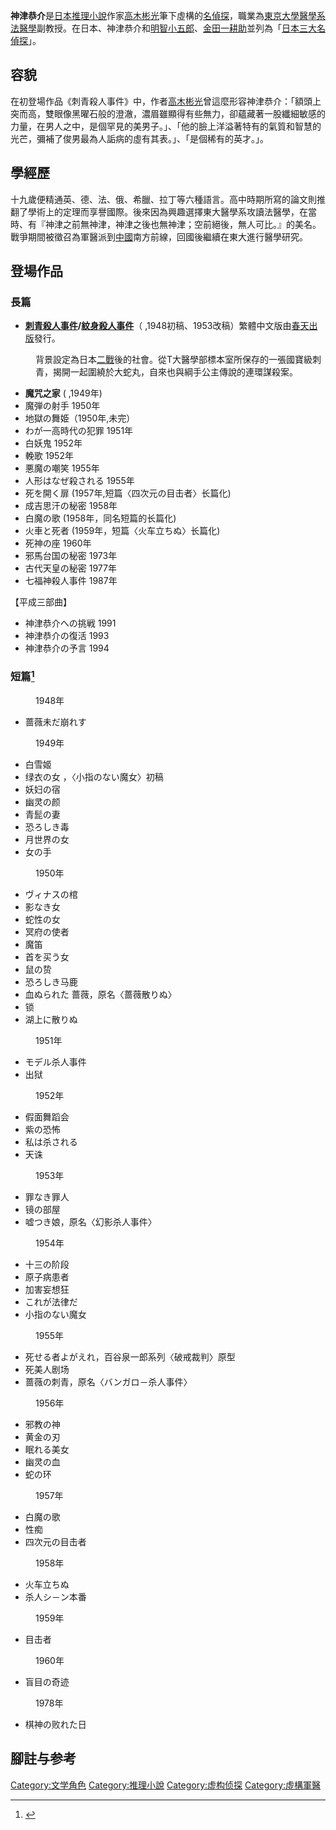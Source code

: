 {{japanese|japanese=神津 恭介|kana=かみづ きょうすけ|romaji=Kamizu kyousuke}}
'''神津恭介'''是[[日本|日本]][[推理小說|推理小說]]作家[[高木彬光|高木彬光]]筆下虛構的[[名偵探|名偵探]]，職業為[[東京大學|東京大學]][[醫學系|醫學系]][[法醫學|法醫學]]副教授。在日本、神津恭介和[[明智小五郎|明智小五郎]]、[[金田一耕助|金田一耕助]]並列為「[[日本三大列表|日本三大名偵探]]」。

==容貌==
在初登場作品《刺青殺人事件》中，作者[[高木彬光|高木彬光]]曾這麼形容神津恭介：「額頭上突而高，雙眼像黑曜石般的澄澈，濃眉雖顯得有些無力，卻蘊藏著一股纖細敏感的力量，在男人之中，是個罕見的美男子。」、「他的臉上洋溢著特有的氣質和智慧的光芒，彌補了俊男最為人詬病的虛有其表。」、「是個稀有的英才。」。

==學經歷==
十九歲便精通英、德、法、俄、希臘、拉丁等六種語言。高中時期所寫的論文則推翻了學術上的定理而享譽國際。後來因為興趣選擇東大醫學系攻讀法醫學，在當時、有『神津之前無神津，神津之後也無神津；空前絕後，無人可比。』的美名。戰爭期間被徵召為軍醫派到[[中國|中國]]南方前線，回國後繼續在東大進行醫學研究。

==登場作品==
===長篇===
*'''[[刺青殺人事件|刺青殺人事件]]/[[刺青殺人事件|紋身殺人事件]]'''（{{lang-ja|刺青殺人事件}} ,1948初稿、1953改稿）繁體中文版由[[春天出版|春天出版]]發行。
:背景設定為日本[[二戰|二戰]]後的社會。從T大醫學部標本室所保存的一張國寶級刺青，揭開一起圍繞於大蛇丸，自來也與綱手公主傳說的連環謀殺案。
*'''魔咒之家''' ({{lang-ja|呪縛の家}} ,1949年)
*魔弾の射手 1950年
*地獄の舞姫（1950年,未完）
*わが一高時代の犯罪 1951年
*白妖鬼 1952年
*輓歌 1952年
*悪魔の嘲笑 1955年
*人形はなぜ殺される 1955年
*死を開く扉 (1957年,短篇〈四次元の目击者〉长篇化)
*成吉思汗の秘密 1958年
*白魔の歌 (1958年，同名短篇的长篇化)
*火車と死者 (1959年，短篇〈火车立ちぬ〉长篇化)
*死神の座 1960年
*邪馬台国の秘密 1973年
*古代天皇の秘密 1977年
*七福神殺人事件 1987年
【平成三部曲】 
*神津恭介への挑戦 1991 
*神津恭介の復活 1993 
*神津恭介の予言 1994

===短篇<ref>{{Cite web |url=http://www.aga-search.com/jp/503kamizukyousuke.html |title=探偵 神津恭介 |access-date=2013-03-13 |archive-date=2019-06-24 |archive-url=https://web.archive.org/web/20190624221439/https://www.aga-search.com/jp/503kamizukyousuke.html |dead-url=no }}</ref> ===
:1948年
*蔷薇未だ崩れす
:1949年
*白雪姬
*绿衣の女 ，〈小指のない魔女〉初稿
*妖妇の宿
*幽灵の颜
*青髭の妻
*恐ろしき毒
*月世界の女
*女の手
:1950年
*ヴィナスの棺
*影なき女
*蛇性の女
*冥府の使者
*魔笛
*首を买う女
*鼠の贽
*恐ろしき马鹿
*血ぬられた 蔷薇，原名〈蔷薇散りぬ〉
*锁
*湖上に散りぬ
:1951年
*モデル杀人事件
*出狱
:1952年
*假面舞蹈会
*紫の恐怖
*私は杀される
*天诛
:1953年
*罪なき罪人
*镜の部屋
*嘘つき娘，原名〈幻影杀人事件〉
:1954年
*十三の阶段
*原子病患者
*加害妄想狂
*これが法律だ
*小指のない魔女
:1955年
*死せる者よがえれ，百谷泉一郎系列〈破戒裁判〉原型
*死美人剧场
*蔷薇の刺青，原名〈バンガロ－杀人事件〉
:1956年
*邪教の神
*黄金の刃
*眠れる美女
*幽灵の血
*蛇の环
:1957年
*白魔の歌
*性痴
*四次元の目击者
:1958年
*火车立ちぬ
*杀人シ－ン本番
:1959年
*目击者
:1960年
*盲目の奇迹
:1978年
*棋神の败れた日

== 腳註与参考 ==
{{reflist}}

{{DEFAULTSORT:Kamizu kyousuke}}
[[Category:文学角色|Category:文学角色]]
[[Category:推理小說|Category:推理小說]]
[[Category:虚构侦探|Category:虚构侦探]]
[[Category:虛構軍醫|Category:虛構軍醫]]